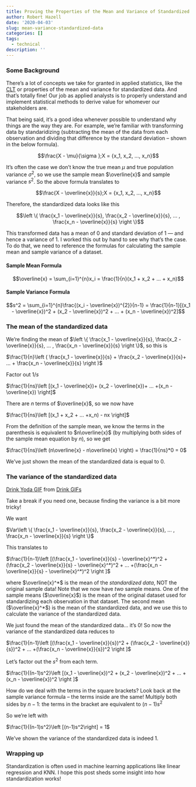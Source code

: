 ```yaml
---
title: Proving the Properties of the Mean and Variance of Standardized Data
author: Robert Hazell
date: '2020-04-03'
slug: mean-variance-standardized-data
categories: []
tags:
  - technical
description: ''
---
```


### Some Background

There's a lot of concepts we take for granted in applied statistics, like the [CLT](https://statisticalmusings.netlify.com/post/clt_revisited/) or properties of the mean and variance for standardized data.  And that's totally fine!  Our job as applied analysts is to properly understand and implement statistical methods to derive value for whomever our stakeholders are.

That being said, it's a good idea whenever possible to understand why things are the way they are. For example, we're familiar with transforming data by standaridizing (subtracting the mean of the data from each observation and dividing that difference by the standard deviation -- shown in the below formula).

$$\frac{X - \mu}{\sigma };X = {x_1, x_2, ..., x_n}$$

It's often the case we don't know the true mean $\mu$ and true population variance ${\sigma}^2$, so we use the sample mean $\overline{x}$ and sample variance $s^2$.  So the above formula translates to

$$\frac{X - \overline{x}}{s};X = {x_1, x_2, ..., x_n}$$

Therefore, the standardized data looks like this 

$$\left \{ \frac{x_1 - \overline{x}}{s}, \frac{x_2 - \overline{x}}{s}, ... , \frac{x_n - \overline{x}}{s} \right \}$$

This transformed data has a mean of 0 and standard deviation of 1 --- and hence a variance of 1.  I worked this out by hand to see why that's the case.  To do that, we need to reference the formulas for calculating the sample mean and sample variance of a dataset.

#### Sample Mean Formula

$$\overline{x} = \sum_{i=1}^{n}x_i = \frac{1}{n}(x_1 + x_2 + ... + x_n)$$

#### Sample Variance Formula

$$s^2 = \sum_{i=1}^{n}\frac{(x_i - \overline{x})^{2}}{n-1} = \frac{1}{n-1}[(x_1 - \overline{x})^2 + (x_2 - \overline{x})^2 + ... + (x_n - \overline{x})^2]$$

### The mean of the standardized data

We're finding the mean of $\left \{ \frac{x_1 - \overline{x}}{s}, \frac{x_2 - \overline{x}}{s}, ... , \frac{x_n - \overline{x}}{s} \right \}$, so this is

$\frac{1}{n}\left ( \frac{x_1 - \overline{x}}{s} + \frac{x_2 - \overline{x}}{s}+ ... + \frac{x_n - \overline{x}}{s}  \right )$

Factor out $1/s$

$\frac{1}{ns}\left [(x_1 - \overline{x})+ (x_2 - \overline{x})+ ... +(x_n - \overline{x})  \right]$

There are $n$ terms of $\overline{x}$, so we now have

$\frac{1}{ns}\left [(x_1 + x_2 + ... +x_n) - nx  \right]$

From the definition of the sample mean, we know the terms in the parenthesis is equivalent to $n\overline{x}$ (by multiplying both sides of the sample mean equation by $n$), so we get

$\frac{1}{ns}\left (n\overline{x} - n\overline{x} \right) = \frac{1}{ns}*0 = 0$

We've just shown the mean of the standardized data is equal to 0.

### The variance of the standardized data

<div class="tenor-gif-embed" data-postid="15961968" data-share-method="host" data-width="100%" data-aspect-ratio="0.9959839357429717"><a href="https://tenor.com/view/drink-yoda-coffee-baby-yoda-you-want-coffee-gif-15961968">Drink Yoda GIF</a> from <a href="https://tenor.com/search/drink-gifs">Drink GIFs</a></div><script type="text/javascript" async src="https://tenor.com/embed.js"></script>

Take a break if you need one, because finding the variance is a bit more tricky!

We want 

$Var\left \{ \frac{x_1 - \overline{x}}{s}, \frac{x_2 - \overline{x}}{s}, ... , \frac{x_n - \overline{x}}{s} \right \}$

This translates to

$\frac{1}{n-1}\left [(\frac{x_1 - \overline{x}}{s} - \overline{x}^*)^2 + (\frac{x_2 - \overline{x}}{s} - \overline{x}^*)^2 + ... +(\frac{x_n - \overline{x}}{s} - \overline{x}^*)^2  \right ]$

where $\overline{x}^*$ is the mean of the *standardized data*, NOT the original sample data!  Note that we now have *two* sample means.  One of the sample means ($\overline{x}$) is the mean of the original dataset used for standardizing each observation in that dataset.  The second mean ($\overline{x}^*$) is the mean of the standardized data, and we use this to calculate the variance of the standardized data.

We just found the mean of the standardized data... it's 0!  So now the variance of the standardized data reduces to

$\frac{1}{n-1}\left [(\frac{x_1 - \overline{x}}{s})^2 + (\frac{x_2 - \overline{x}}{s})^2 + ... +(\frac{x_n - \overline{x}}{s})^2  \right ]$

Let's factor out the $s^2$ from each term.

$\frac{1}{(n-1)s^2}\left [(x_1 - \overline{x})^2 + (x_2 - \overline{x})^2 + ... +(x_n - \overline{x})^2  \right ]$

How do we deal with the terms in the square brackets?  Look back at the sample variance formula -- the terms inside are the same!  Multiply both sides by $n-1$: the terms in the bracket are equivalent to $(n-1)s^2$

So we're left with

$\frac{1}{(n-1)s^2}\left [(n-1)s^2\right] = 1$

We've shown the variance of the standardized data is indeed 1.

### Wrapping up

Standardization is often used in machine learning applications like linear regression and KNN. I hope this post sheds some insight into how standardization works!
